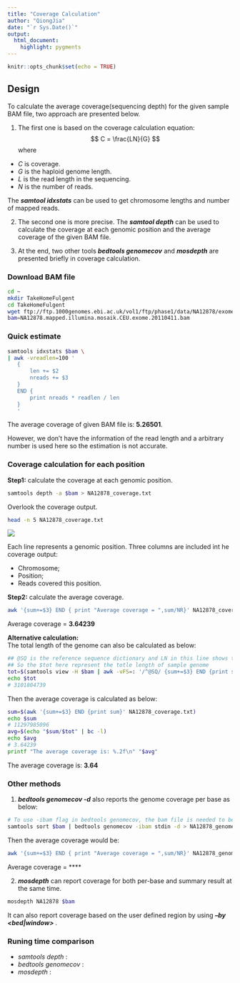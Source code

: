 ```yaml
---
title: "Coverage Calculation"
author: "QiongJia"
date: "`r Sys.Date()`"
output: 
  html_document:
    highlight: pygments
---
```


```r
knitr::opts_chunk$set(echo = TRUE)
```

## Design  

To calculate the average coverage(sequencing depth) for the given sample BAM file, two approach are presented below.  

1. The first one is based on the coverage calculation equation:   
$$ C = \frac{LN}{G} $$
where 
 - $C$ is coverage.  
 - $G$ is the haploid genome length. 
 - $L$ is the read length in the sequencing. 
 - $N$ is the number of reads.
 
The ***samtool idxstats*** can be used to get chromosome lengths and number of mapped reads.

2. The second one is more precise. The ***samtool depth*** can be used to calculate the coverage at each genomic position and the average coverage of the given BAM file.  

3. At the end, two other tools ***bedtools genomecov*** and ***mosdepth*** are presented briefly in coverage calculation.   

### Download BAM file 

```bash
cd ~
mkdir TakeHomeFulgent
cd TakeHomeFulgent
wget ftp://ftp.1000genomes.ebi.ac.uk/vol1/ftp/phase1/data/NA12878/exome_alignment/NA12878.mapped.illumina.mosaik.CEU.exome.20110411.bam
bam=NA12878.mapped.illumina.mosaik.CEU.exome.20110411.bam
```

### Quick estimate 

```bash
samtools idxstats $bam \
| awk -vreadlen=100 '
   {
       len += $2
       nreads += $3
   }
   END {
       print nreads * readlen / len
   }
   '
```

The average coverage of given BAM file is: **5.26501**.  

However, we don't have the information of the read length and a arbitrary number is used here so the estimation is not accurate.  

### Coverage calculation for each position 

**Step1:** calculate the coverage at each genomic position. 

```bash
samtools depth -a $bam > NA12878_coverage.txt
```

Overlook the coverage output.   

```bash
head -n 5 NA12878_coverage.txt
```
![](NA12878_coverage.txt.png)    

  
Each line represents a genomic position. Three columns are included int he coverage output:   

- Chromosome;  
- Position;  
- Reads covered this position.   

**Step2:** calculate the average coverage. 

```bash
awk '{sum+=$3} END { print "Average coverage = ",sum/NR}' NA12878_coverage.txt
```

Average coverage = **3.64239**

**Alternative calculation:**  
The total length of the genome can also be calculated as below:  

```bash
## @SQ is the reference sequence dictionary and LN in this line shows the reference sequence length. 
## So the $tot here represent the totle length of sample genome
tot=$(samtools view -H $bam | awk -vFS=: '/^@SQ/ {sum+=$3} END {print sum}')
echo $tot
# 3101804739
```

Then the average coverage is calculated as below: 

```bash
sum=$(awk '{sum+=$3} END {print sum}' NA12878_coverage.txt)
echo $sum
# 11297985096
avg=$(echo "$sum/$tot" | bc -l)
echo $avg
# 3.64239
printf "The average coverage is: %.2f\n" "$avg"
```

The average coverage is: **3.64**  

### Other methods  

1. ***bedtools genomecov -d*** also reports the genome coverage per base as below:  

```bash
# To use -ibam flag in bedtools genomecov, the bam file is needed to be sorted by position
samtools sort $bam | bedtools genomecov -ibam stdin -d > NA12878_genomecov.txt
```

Then the average coverage would be: 

```bash
awk '{sum+=$3} END { print "Average coverage = ",sum/NR}' NA12878_genomecov.txt
```

Average coverage = ****

2. ***mosdepth*** can report coverage for both per-base and summary result at the same time.

```bash
mosdepth NA12878 $bam
```

It can also report coverage based on the user defined region by using ***--by <bed|window> ***. 

### Runing time comparison  

- *samtools depth* :  
- *bedtools genomecov* :   
- *mosdepth* :
